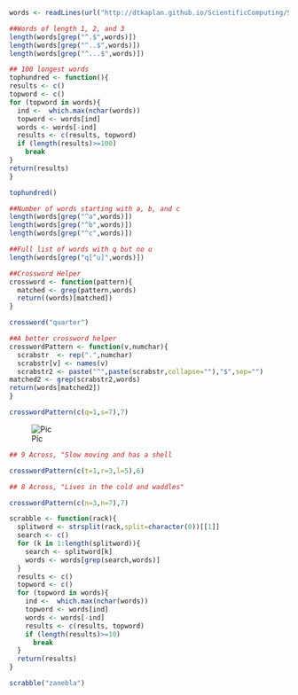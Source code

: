 ```r
words <- readLines(url("http://dtkaplan.github.io/ScientificComputing/Syllabus/Daily/Day-07/word_list_moby_crossword-flat/word_list_moby_crossword.flat.txt"))

##Words of length 1, 2, and 3
length(words[grep("^.$",words)])
length(words[grep("^..$",words)])
length(words[grep("^...$",words)])

## 100 longest words
tophundred <- function(){
results <- c()
topword <- c()
for (topword in words){
  ind <-  which.max(nchar(words)) 
  topword <- words[ind]
  words <- words[-ind]
  results <- c(results, topword)
  if (length(results)>=100)
    break
}
return(results)
}

tophundred()

##Number of words starting with a, b, and c
length(words[grep("^a",words)])
length(words[grep("^b",words)])
length(words[grep("^c",words)])

##Full list of words with q but no u
length(words[grep("q[^u]",words)])

##Crossword Helper
crossword <- function(pattern){
  matched <- grep(pattern,words)
  return((words)[matched])
}

crossword("quarter")

##A better crossword helper
crosswordPattern <- function(v,numchar){
  scrabstr  <- rep(".",numchar)
  scrabstr[v] <- names(v)
  scrabstr2 <- paste("^",paste(scrabstr,collapse=""),"$",sep="")
matched2 <- grep(scrabstr2,words)
return(words[matched2])
}

crosswordPattern(c(q=1,s=7),7)
```
![Pic](http://ec2-54-218-188-239.us-west-2.compute.amazonaws.com:8787/files/CS121-Work/Day-09/Crossword2.png)
```r
## 9 Across, "Slow moving and has a shell

crosswordPattern(c(t=1,r=3,l=5),6)

## 8 Across, "Lives in the cold and waddles"

crosswordPattern(c(n=3,n=7),7)

scrabble <- function(rack){
  splitword <- strsplit(rack,split=character(0))[[1]]
  search <- c()
  for (k in 1:length(splitword)){
    search <- splitword[k]
    words <- words[grep(search,words)]
  }
  results <- c()
  topword <- c()
  for (topword in words){
    ind <-  which.max(nchar(words)) 
    topword <- words[ind]
    words <- words[-ind]
    results <- c(results, topword)
    if (length(results)>=10)
      break
  }
  return(results)
}

scrabble("zanebla")
```